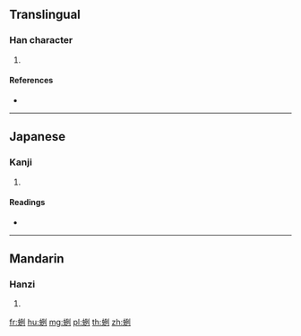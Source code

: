 {{character info/new}}
==Translingual==

===Han character===
{{Han char|rn=142|rad=虫|as=06|sn=12|four=52100|canj=LIMNN}}

# {{defn|Han|sort=虫06}}

====References====
* {{Han ref|kx=1081.300|dkj=33001|dj=1550.010|hdz=42848.090|uh=86DA|ud=34522|bh=DBB6|bd=56246}}

----

==Japanese==

===Kanji===
{{ja-kanji|grade=|rs=虫06}}

# {{defn|lang=ja|sort=虫06}}

====Readings====
* {{ja-readings|on=[[れつ]] (retsu), [[れち]] (rechi)|kun=|nanori=}}

----

==Mandarin==

===Hanzi===
{{cmn-hanzi|pin=[[liè]] ([[lie4]]), [[shé]] ([[she2]])|wg=lieh<sup>4</sup>, she<sup>2</sup>}}

# {{defn|lang=cmn|sort=虫06}}

[[fr:蛚]]
[[hu:蛚]]
[[mg:蛚]]
[[pl:蛚]]
[[th:蛚]]
[[zh:蛚]]